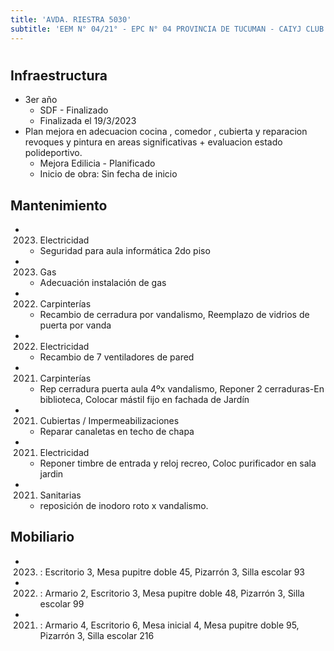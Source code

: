 ```yaml
---
title: 'AVDA. RIESTRA 5030'
subtitle: 'EEM N° 04/21° - EPC N° 04 PROVINCIA DE TUCUMAN - CAIYJ CLUB LUGANO - JIN A (EPCJS 04/21°) (SEDE) - PI RIESTRA'
---
```


#
## Infraestructura

* 3er año 
    + SDF - Finalizado 
    + Finalizada el 19/3/2023 


* Plan mejora en   adecuacion   cocina , comedor ,  cubierta  y reparacion revoques y pintura en areas significativas + evaluacion estado polideportivo. 
    + Mejora Edilicia - Planificado 
    + Inicio de obra: Sin fecha de inicio 






## Mantenimiento

*  (2023) Electricidad 
    + Seguridad para aula informática 2do piso

*  (2023) Gas 
    + Adecuación instalación de gas

*  (2022) Carpinterías 
    + Recambio de cerradura por vandalismo, Reemplazo de vidrios de puerta por vanda

*  (2022) Electricidad 
    + Recambio de 7 ventiladores de pared

*  (2021) Carpinterías 
    + Rep cerradura puerta aula 4ºx vandalismo, Reponer 2 cerraduras-En biblioteca, Colocar mástil fijo en fachada de Jardín

*  (2021) Cubiertas / Impermeabilizaciones 
    + Reparar canaletas en techo de chapa

*  (2021) Electricidad 
    + Reponer timbre de entrada y reloj recreo, Coloc purificador en sala jardin

*  (2021) Sanitarias 
    + reposición de inodoro roto x vandalismo.





## Mobiliario

*  (2023) : Escritorio 3, Mesa pupitre doble 45, Pizarrón 3, Silla escolar 93 

*  (2022) : Armario 2, Escritorio 3, Mesa pupitre doble 48, Pizarrón 3, Silla escolar 99 

*  (2021) : Armario 4, Escritorio 6, Mesa inicial 4, Mesa pupitre doble 95, Pizarrón 3, Silla escolar 216 



